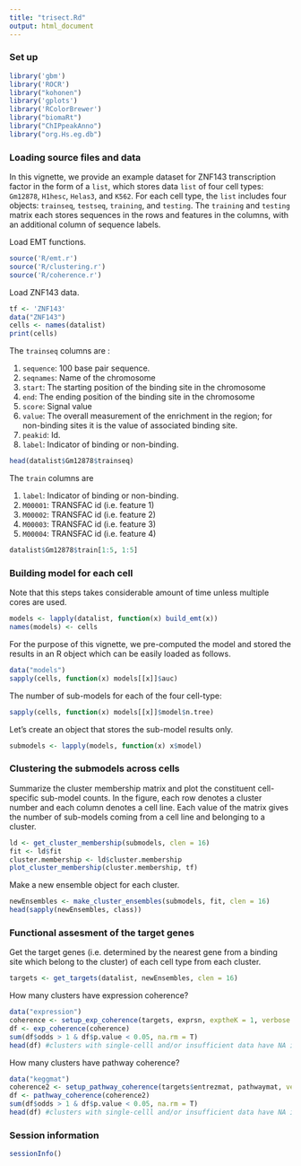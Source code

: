 ```yaml
---
title: "trisect.Rd"
output: html_document
---
```


### Set up

```r
library('gbm')
library('ROCR')
library("kohonen")
library('gplots')
library('RColorBrewer')
library("biomaRt")
library("ChIPpeakAnno")
library("org.Hs.eg.db")
```


### Loading source files and data

In this vignette, we provide an example dataset for ZNF143 transcription factor in the form of a `list`, which stores data `list` of four cell types: `Gm12878`, `H1hesc`, `Helas3`, and `K562`. For each cell type, the `list` includes four objects: `trainseq`, `testseq`, `training`, and `testing`. The `training` and `testing` matrix each stores sequences in the rows and features in the columns, with an additional column of sequence labels. 


Load EMT functions.

```r
source('R/emt.r') 
source('R/clustering.r')
source('R/coherence.r')
```

Load ZNF143 data.

```r
tf <- 'ZNF143'
data("ZNF143")
cells <- names(datalist)
print(cells)
```

The `trainseq` columns are : 

1. `sequence`: 100 base pair sequence.
2. `seqnames`: Name of the chromosome
3. `start`: The starting position of the binding site in the chromosome
4. `end`: The ending position of the binding site in the chromosome
5. `score`: Signal value
6. `value`: The overall measurement of the enrichment in the region; for non-binding sites it is the value of associated binding site.
7. `peakid`: Id.
8. `label`: Indicator of binding or non-binding.


```r
head(datalist$Gm12878$trainseq)
```

The `train` columns are 

1. `label`: Indicator of binding or non-binding.
2. `M00001`: TRANSFAC id (i.e. feature 1)
3. `M00002`: TRANSFAC id (i.e. feature 2)
4. `M00003`: TRANSFAC id (i.e. feature 3)
5. `M00004`: TRANSFAC id (i.e. feature 4)


```r
datalist$Gm12878$train[1:5, 1:5]
```


### Building model for each cell

Note that this steps takes considerable amount of time unless multiple cores are used.

```r
models <- lapply(datalist, function(x) build_emt(x))
names(models) <- cells
```

For the purpose of this vignette, we pre-computed the model and stored the results in an R object which can be easily loaded as follows.

```r
data("models")
sapply(cells, function(x) models[[x]]$auc) 
```

The number of sub-models for each of the four cell-type:

```r
sapply(cells, function(x) models[[x]]$model$n.tree)
```

Let's create an object that stores the sub-model results only.

```r
submodels <- lapply(models, function(x) x$model)
```


### Clustering the submodels across cells

Summarize the cluster membership matrix and plot the constituent cell-specific sub-model counts. In the figure, each row denotes a cluster number and each column denotes a cell line. Each value of the matrix gives the number of sub-models coming from a cell line and belonging to a cluster.


```r
ld <- get_cluster_membership(submodels, clen = 16)
fit <- ld$fit
cluster.membership <- ld$cluster.membership
plot_cluster_membership(cluster.membership, tf)
```


Make a new ensemble object for each cluster.

```r
newEnsembles <- make_cluster_ensembles(submodels, fit, clen = 16)
head(sapply(newEnsembles, class))
```


### Functional assesment of the target genes

Get the target genes (i.e. determined by the nearest gene from a binding site which belong to the cluster) of each cell type from each cluster. 

```r
targets <- get_targets(datalist, newEnsembles, clen = 16)
```


How many clusters have expression coherence?

```r
data("expression")
coherence <- setup_exp_coherence(targets, exprsn, exptheK = 1, verbose = F)
df <- exp_coherence(coherence)
sum(df$odds > 1 & df$p.value < 0.05, na.rm = T)
head(df) #clusters with single-celll and/or insufficient data have NA in the corresponding row
```


How many clusters have pathway coherence?

```r
data("keggmat")
coherence2 <- setup_pathway_coherence(targets$entrezmat, pathwaymat, verbose=F)
df <- pathway_coherence(coherence2)
sum(df$odds > 1 & df$p.value < 0.05, na.rm = T) 
head(df) #clusters with single-celll and/or insufficient data have NA in the corresponding row

```



### Session information


```r
sessionInfo()
```
